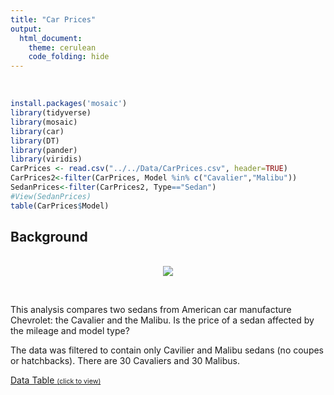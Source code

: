 ```yaml
---
title: "Car Prices"
output: 
  html_document:
    theme: cerulean
    code_folding: hide
---
```

<script type="text/javascript">
 function showhide(id) {
    var e = document.getElementById(id);
    e.style.display = (e.style.display == 'block') ? 'none' : 'block';
 }
</script>
<br>


<!--
#If your going to do 2d you can do by make and model, lots of numerics, there are multiple trims, you can filter it to two lines coups to conv or do all Coupe would be coupe or not coupe 
#cyl is catagorical, Liter is not continous but could use it that way.
lm(response ~ continuous + type + continuous:type, data=data)
# It will change it to zero or 1 for you
lm(formual=Price ~ Mileage + Type + Mileage:Type, data = CarPrices)
table(carPrices$Type)
Delete these words and write your own background here.  
#I would use the Civic V Corolla as a spine
# I want a test of beta 2 and beta 3 
# Can call it requirements instead of limitations-->
```r
install.packages('mosaic')
library(tidyverse)
library(mosaic)
library(car)
library(DT)
library(pander)
library(viridis)
CarPrices <- read.csv("../../Data/CarPrices.csv", header=TRUE)
CarPrices2<-filter(CarPrices, Model %in% c("Cavalier","Malibu"))
SedanPrices<-filter(CarPrices2, Type=="Sedan")
#View(SedanPrices)
table(CarPrices$Model)

```
## Background


<br/>
<center>
<img src="../../Images/Chevrolet_logo.jpg">
</center>
<br/>

This analysis compares two sedans from American car manufacture Chevrolet: the Cavalier and the Malibu. Is the price of a sedan affected by the mileage and model type?

The data was filtered to contain only Cavilier and Malibu sedans (no coupes or hatchbacks). There are 30 Cavaliers and 30 Malibus.

</div>

<a href="javascript:showhide('datatable')">Data Table <span style="font-size:8pt;">(click to view)</span></a>

<div id="datatable" style="display:none;">



Click the "Code" button to see the data.


```r
# datatable
datatable(SedanPrices, options=list(lengthMenu = c(5,10,30)), extensions="Responsive")
```

## The Model

The multiple linear regression model was applied to the data set. to obtain two regression lines, one for each vehicle. 

$$
  \underbrace{Y_i}_{\text{Price}} = \overbrace{\beta_0 + \beta_1 \underbrace{X_{i1}}_{\text{Mileage}}}^{\text{Cavalier Line}} + \overbrace{\beta_2 \underbrace{X_{i2}}_{\text{Malibu}} + \beta_3 \underbrace{X_{i1} X_{i2}}_{\text{Interaction}}}^{\text{Adjustments to Line for Malibu}} + \epsilon_i
$$

$\beta_0$ is the base intercept for the Cavalier's regression line, and $\beta_1$ is the base slope coefficient. $\beta_2$ times the Malibu value is the adjustment needed for the Cavalier line's y-intecept, and $\beta_3$ is the difference in slopes for the two cars. $X_{i2} = 0$ is used when the sedan is a Cavalier while $X_{i2} = 1$ when the sedan is a Malibu. Below are the models when simplified according to their $X_{i2}$ value which were used to create regression lines for each model.

<center>
<!-- Can we use this? It's neat the way they created this table.-->
| Vehicle | Value of $X_{i2}$ | Resulting Model   |
|---------|-------------------|-------------------|
| Cavalier| $X_{i2} = 0$      | $Y_i = \beta_0 + \beta_1 X_{i1} + \epsilon_i$ |
| Malibu  | $X_{i2} = 1$      | $Y_i = (\beta_0 + \beta_2) + (\beta_1 + \beta_3) X_{i1} + \epsilon_i$ |

</center>


We will test $\beta_2$ and $\beta_3$ to see whether they are are different from zero. This will tell us whether the two models have different y-intercepts (intial price)Since  and whether they have different slopes (rate of depreciation).

### Test for Equal y-Intercepts

In the combined regression model, if $\beta_2 = 0$, then the regression lines have the same y-intercept. If $\beta_2$ is not equal to zero the y-intercepts are different. These hypotheses will be judged at the $\alpha=0.05$ significance level.

$$
  H_0: \beta_2 = 0 \quad \text{(Sedans have the same y-intercept)} \\
  H_a: \beta_2 \neq 0 \quad \text{(Sedans have a different y-intercept)}\\
  \alpha=0.05
$$

### Test for Equal Slopes

If $\beta_3$ is zero, then the slopes of the two lines are the same. In other words, the relationship between price and mileage is the same for the two sedans. If $\beta_3$ is not zero, the relationship between price and mileage is different for the two models.  

$$
  H_0: \beta_3 = 0 \quad \text{(Sedans have the same relationship between price and mileage)} \\
  H_a: \beta_3 \neq 0 \quad \text{(Sedans have a different price-mileage relationship)}\\
  \alpha=0.05
$$


## Analysis

The following table shows the summary of the multiple linear regression for the relationship between price and mileage by sedan type:

```r
## Code for the linear regression
sedans.lm <- lm(Price ~ Mileage + Model + Mileage:Model, data=SedanPrices)
pander(summary(sedans.lm, caption="Multiple Linear Regression Summary the Relationship Between Price and Mileage by Sedan Type "))
```

The summary of the multiple linear regression shows that the interaction of mileage and model is insignificant. So the model was simplified by removing the $\beta_3$ term. The new summary is below:

```r
sedansSim.lm <- lm(Price ~ Mileage + Model, data=SedanPrices)
pander(summary(sedansSim.lm, caption="Simplified Linear Regression Summary the Relationship Between Price and Mileage by Sedan Type"))
```

Removing the insignificant $\beta_3$ term has affected the p-values of the remaining terms and all of the terms in the new model are significant. The Malibu line will begin with $3,897 more value than the Cavalier, but both will depreciate at a rate of $.11 times the mileage:
<br/>
$\hat{Y}_{Cavalier}$ = $15,244 - 0.1111{\underbrace{X_{i1}}_{\text{Mileage}}}$ <br/>
$\hat{Y}_{Malibu}$ = $19,141 - 0.1111{\underbrace{X_{i1}}_{\text{Mileage}}}$ <br/>


The scatterplot below shows the regression lines for the Cavalier and the Malibu. The lines are parallel because there is no change in slope.

```r
palette(c("#0040ff", "#00ff00"))
plot(Price ~ Mileage, data=SedanPrices, col=Model, main="Relationship Between Price and Mileage", pch=16, ylab="Price in U.S. Dollars")
abline(a= sedansSim.lm$coefficients[1], b=sedansSim.lm$coefficients[2], col=palette()[2])
abline(a=sedansSim.lm$coefficients[1]+sedansSim.lm$coefficients[3], b=sedansSim.lm$coefficients[2], col=palette()[1])
legend("topright", col=palette(), pch=16, legend=c("Chevy Malibu", "Chevy Corolla"), bty="n", text.col = palette())
```


## Assumptions

Below are plots to check the assumptions of the test. In the residual versus fitted plot, there does not seem to be a pattern so we can assume the linear relation assumption is satisfied. The variance does looks slightly unconstant but not enough to invalidate the results. The error terms in the QQ plot appear normal (within the dotted blue lines), and the residual versus order plot does not show a dramatic pattern, indicating the error terms are independent. No assumptions are violated.



```r
# The code from the Civic v Corolla assumption plots was used to add titles
par(mfrow=c(1,3))
plot(sedansSim.lm, which=1, caption=NA)
mtext(side=3, text="Residuals vs Fitted")
qqPlot(sedansSim.lm$residuals)
mtext(side=3,text="Residuals QQ Plot")
plot(sedansSim.lm$residuals)
mtext(side=3, text="Residuals vs Order")
```

## Conclusion
For the test of equal y-intercepts, there is sufficient evidence to reject the null. The Chevy Cavalier's beginning price is $3,897 less expensive than the Malibu, p-value = 8.647e-58. For the test of equal slopes, there is insufficient evidence to reject the null, p-value = 0.7555. The linear regression indicates that value of the two sedans depreciates at the same rate, so the Malibu continues to be worth about the same amount more than the Cavalier as the mileage increases and the value decreases. The assumption plots indicate that the test results are reliable.